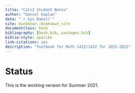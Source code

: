 ```yaml
--- 
title: "CalcZ Student Notes"
author: "Daniel Kaplan"
date: "`r Sys.Date()`"
site: bookdown::bookdown_site
documentclass: book
bibliography: [book.bib, packages.bib]
biblio-style: apalike
link-citations: yes
description: "Textbook for Math 141Z/142Z for 2021-2022"
---
```


# Status {.unnumbered}

This is the working version for Summer 2021. 



